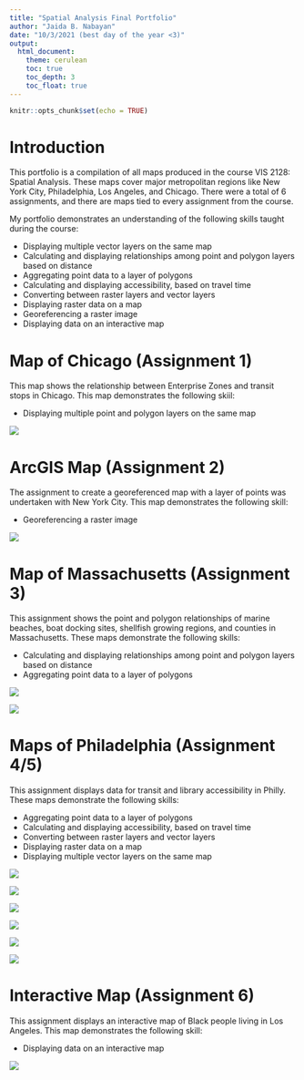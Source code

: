 ```yaml
---
title: "Spatial Analysis Final Portfolio"
author: "Jaida B. Nabayan"
date: "10/3/2021 (best day of the year <3)"
output: 
  html_document:
    theme: cerulean
    toc: true
    toc_depth: 3
    toc_float: true
---
```


```r
knitr::opts_chunk$set(echo = TRUE)
```

# Introduction
This portfolio is a compilation of all maps produced in the course VIS 2128: Spatial Analysis. These maps cover major metropolitan regions like New York City, Philadelphia, Los Angeles, and Chicago. There were a total of 6 assignments, and there are maps tied to every assignment from the course.


My portfolio demonstrates an understanding of the following skills taught during the course:

* Displaying multiple vector layers on the same map
* Calculating and displaying relationships among point and polygon layers based on distance
* Aggregating point data to a layer of polygons
* Calculating and displaying accessibility, based on travel time
* Converting between raster layers and vector layers
* Displaying raster data on a map
* Georeferencing a raster image
* Displaying data on an interactive map

# Map of Chicago (Assignment 1)
This map shows the relationship between Enterprise Zones and transit stops in Chicago. This map demonstrates the following skiil:

* Displaying multiple point and polygon layers on the same map

[![](thumbnails/assignment1.png)](https://jnabayan.github.io/Final-Portfolio/fullsize/assignment1.Pdf){target="_blank"}

# ArcGIS Map (Assignment 2)
The assignment to create a georeferenced map with a layer of points was undertaken with New York City. This map demonstrates the following skill: 

* Georeferencing a raster image

[![](thumbnails/NYC.png)](https://jnabayan.github.io/Final-Portfolio/fullsize/NYC.pdf){target="_blank"}

# Map of Massachusetts (Assignment 3)
This assignment shows the point and polygon relationships of marine beaches, boat docking sites, shellfish growing regions, and counties in Massachusetts. These maps demonstrate the following skills:

* Calculating and displaying relationships among point and polygon layers based on distance
* Aggregating point data to a layer of polygons

[![](thumbnails/massmap1.PNG)](https://jnabayan.github.io/Final-Portfolio/fullsize/massmap1.Pdf){target="_blank"}

[![](thumbnails/massmap2.PNG)](https://jnabayan.github.io/Final-Portfolio/fullsize/massmap2.Pdf){target="_blank"}

# Maps of Philadelphia (Assignment 4/5)
This assignment displays data for transit and library accessibility in Philly. These maps demonstrate the following skills:

* Aggregating point data to a layer of polygons
* Calculating and displaying accessibility, based on travel time
* Converting between raster layers and vector layers
* Displaying raster data on a map
* Displaying multiple vector layers on the same map

[![](thumbnails/phillymap2.PNG)](https://jnabayan.github.io/Final-Portfolio/fullsize/phillymap2.Pdf){target="_blank"}

[![](thumbnails/philly map 1.png)](https://jnabayan.github.io/Final-Portfolio/fullsize/philly1.Pdf){target="_blank"}

[![](thumbnails/phillymap3.PNG)](https://jnabayan.github.io/Final-Portfolio/fullsize/phillymap3.Pdf){target="_blank"}

[![](thumbnails/philly4.PNG)](https://jnabayan.github.io/Final-Portfolio/fullsize/philly4.pdf){target="_blank"}

[![](thumbnails/philly5.PNG)](https://jnabayan.github.io/Final-Portfolio/fullsize/philly5.Pdf){target="_blank"}

[![](thumbnails/philly6.PNG)](https://jnabayan.github.io/Final-Portfolio/fullsize/philly6.pdf){target="_blank"}

# Interactive Map (Assignment 6)
This assignment displays an interactive map of Black people living in Los Angeles. This map demonstrates the following skill:

* Displaying data on an interactive map

[![](thumbnails/interactive.png)](https://jnabayan.github.io/Final-Portfolio/fullsize/inter_black.html){target="_blank"}